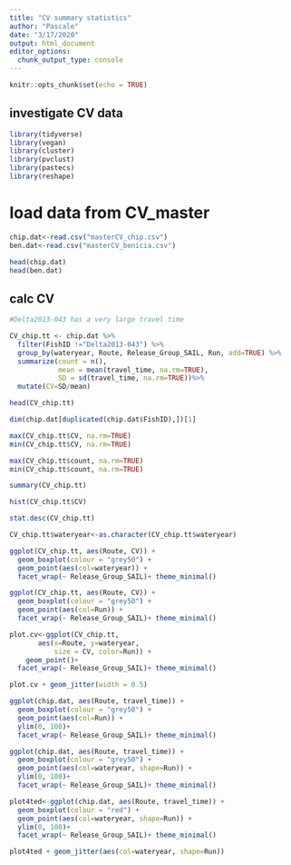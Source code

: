 ```yaml
---
title: "CV summary statistics"
author: "Pascale"
date: "3/17/2020"
output: html_document
editor_options: 
  chunk_output_type: console
---
```


```r
knitr::opts_chunk$set(echo = TRUE)
```

## investigate CV data

```r
library(tidyverse)
library(vegan)
library(cluster)
library(pvclust)
library(pastecs)
library(reshape)
```

# load data from CV_master
```r
chip.dat<-read.csv("masterCV_chip.csv")
ben.dat<-read.csv("masterCV_benicia.csv")

head(chip.dat)
head(ben.dat)
```

## calc CV

```r
#Delta2013-043 has a very large travel time

CV_chip.tt <- chip.dat %>%
  filter(FishID !="Delta2013-043") %>%
  group_by(wateryear, Route, Release_Group_SAIL, Run, add=TRUE) %>%
  summarize(count = n(),
            mean = mean(travel_time, na.rm=TRUE),
            SD = sd(travel_time, na.rm=TRUE))%>%
  mutate(CV=SD/mean)

head(CV_chip.tt)
```

```r
dim(chip.dat[duplicated(chip.dat$FishID),])[1]
```

```r
max(CV_chip.tt$CV, na.rm=TRUE)
min(CV_chip.tt$CV, na.rm=TRUE)

max(CV_chip.tt$count, na.rm=TRUE)
min(CV_chip.tt$count, na.rm=TRUE)

summary(CV_chip.tt)

hist(CV_chip.tt$CV)

stat.desc(CV_chip.tt)
```

```r
CV_chip.tt$wateryear<-as.character(CV_chip.tt$wateryear)

ggplot(CV_chip.tt, aes(Route, CV)) +
  geom_boxplot(colour = "grey50") +
  geom_point(aes(col=wateryear)) +
  facet_wrap(~ Release_Group_SAIL)+ theme_minimal()
```

```r
ggplot(CV_chip.tt, aes(Route, CV)) +
  geom_boxplot(colour = "grey50") +
  geom_point(aes(col=Run)) +
  facet_wrap(~ Release_Group_SAIL)+ theme_minimal()
```

```r
plot.cv<-ggplot(CV_chip.tt, 
       aes(x=Route, y=wateryear, 
           size = CV, color=Run)) +
    geom_point()+
  facet_wrap(~ Release_Group_SAIL)+ theme_minimal()

plot.cv + geom_jitter(width = 0.5)
```

```r
ggplot(chip.dat, aes(Route, travel_time)) +
  geom_boxplot(colour = "grey50") +
  geom_point(aes(col=Run)) +
  ylim(0, 100)+
  facet_wrap(~ Release_Group_SAIL)+ theme_minimal()

ggplot(chip.dat, aes(Route, travel_time)) +
  geom_boxplot(colour = "grey50") +
  geom_point(aes(col=wateryear, shape=Run)) +
  ylim(0, 100)+
  facet_wrap(~ Release_Group_SAIL)+ theme_minimal()
```

```r
plot4ted<-ggplot(chip.dat, aes(Route, travel_time)) +
  geom_boxplot(colour = "red") +
  geom_point(aes(col=wateryear, shape=Run)) +
  ylim(0, 100)+
  facet_wrap(~ Release_Group_SAIL)+ theme_minimal()

plot4ted + geom_jitter(aes(col=wateryear, shape=Run))
```

